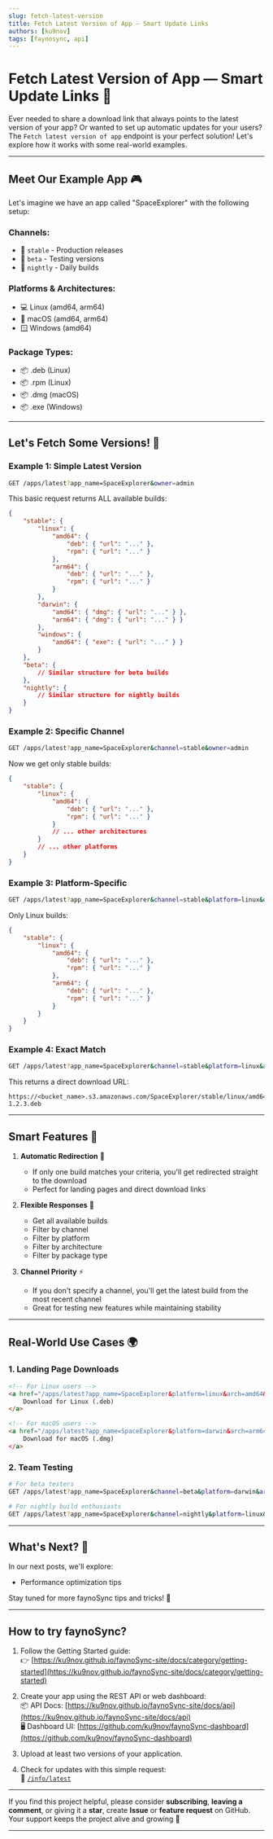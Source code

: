 ```yaml
---
slug: fetch-latest-version
title: Fetch Latest Version of App — Smart Update Links
authors: [ku9nov]
tags: [faynosync, api]
---
```


# Fetch Latest Version of App — Smart Update Links 🔄

Ever needed to share a download link that always points to the latest version of your app? Or wanted to set up automatic updates for your users? The `Fetch latest version of app` endpoint is your perfect solution! Let's explore how it works with some real-world examples.

---

## Meet Our Example App 🎮

Let's imagine we have an app called "SpaceExplorer" with the following setup:

### Channels:
- 🚀 `stable` - Production releases
- 🧪 `beta` - Testing versions
- 🌙 `nightly` - Daily builds

### Platforms & Architectures:
- 💻 Linux (amd64, arm64)
- 🍎 macOS (amd64, arm64)
- 🪟 Windows (amd64)

### Package Types:
- 📦 .deb (Linux)
- 📦 .rpm (Linux)
- 📦 .dmg (macOS)
- 📦 .exe (Windows)

---

## Let's Fetch Some Versions! 🎯

### Example 1: Simple Latest Version
```bash
GET /apps/latest?app_name=SpaceExplorer&owner=admin
```

This basic request returns ALL available builds:
```json
{
    "stable": {
        "linux": {
            "amd64": {
                "deb": { "url": "..." },
                "rpm": { "url": "..." }
            },
            "arm64": {
                "deb": { "url": "..." },
                "rpm": { "url": "..." }
            }
        },
        "darwin": {
            "amd64": { "dmg": { "url": "..." } },
            "arm64": { "dmg": { "url": "..." } }
        },
        "windows": {
            "amd64": { "exe": { "url": "..." } }
        }
    },
    "beta": {
        // Similar structure for beta builds
    },
    "nightly": {
        // Similar structure for nightly builds
    }
}
```

### Example 2: Specific Channel
```bash
GET /apps/latest?app_name=SpaceExplorer&channel=stable&owner=admin
```

Now we get only stable builds:
```json
{
    "stable": {
        "linux": {
            "amd64": {
                "deb": { "url": "..." },
                "rpm": { "url": "..." }
            }
            // ... other architectures
        }
        // ... other platforms
    }
}
```

### Example 3: Platform-Specific
```bash
GET /apps/latest?app_name=SpaceExplorer&channel=stable&platform=linux&owner=admin
```

Only Linux builds:
```json
{
    "stable": {
        "linux": {
            "amd64": {
                "deb": { "url": "..." },
                "rpm": { "url": "..." }
            },
            "arm64": {
                "deb": { "url": "..." },
                "rpm": { "url": "..." }
            }
        }
    }
}
```

### Example 4: Exact Match
```bash
GET /apps/latest?app_name=SpaceExplorer&channel=stable&platform=linux&arch=amd64&package=deb&owner=admin
```

This returns a direct download URL:
```
https://<bucket_name>.s3.amazonaws.com/SpaceExplorer/stable/linux/amd64/SpaceExplorer-1.2.3.deb
```

---

## Smart Features 🧠

1. **Automatic Redirection** 🔄
   - If only one build matches your criteria, you'll get redirected straight to the download
   - Perfect for landing pages and direct download links

2. **Flexible Responses** 🎯
   - Get all available builds
   - Filter by channel
   - Filter by platform
   - Filter by architecture
   - Filter by package type

3. **Channel Priority** ⚡
   - If you don't specify a channel, you'll get the latest build from the most recent channel
   - Great for testing new features while maintaining stability

---

## Real-World Use Cases 🌍

### 1. Landing Page Downloads
```html
<!-- For Linux users -->
<a href="/apps/latest?app_name=SpaceExplorer&platform=linux&arch=amd64&package=deb&owner=admin">
    Download for Linux (.deb)
</a>

<!-- For macOS users -->
<a href="/apps/latest?app_name=SpaceExplorer&platform=darwin&arch=arm64&package=dmg&owner=admin">
    Download for macOS (.dmg)
</a>
```

### 2. Team Testing
```bash
# For beta testers
GET /apps/latest?app_name=SpaceExplorer&channel=beta&platform=darwin&arch=arm64&package=dmg&owner=admin

# For nightly build enthusiasts
GET /apps/latest?app_name=SpaceExplorer&channel=nightly&platform=linux&arch=amd64&package=deb&owner=admin
```

---

## What's Next? 🚀

In our next posts, we'll explore:
- Performance optimization tips

Stay tuned for more faynoSync tips and tricks! 💚

---

## How to try faynoSync?

1. Follow the Getting Started guide:  
👉 [https://ku9nov.github.io/faynoSync-site/docs/category/getting-started](https://ku9nov.github.io/faynoSync-site/docs/category/getting-started)

2. Create your app using the REST API or web dashboard:  
📦 API Docs: [https://ku9nov.github.io/faynoSync-site/docs/api](https://ku9nov.github.io/faynoSync-site/docs/api)  
🖥️ Dashboard UI: [https://github.com/ku9nov/faynoSync-dashboard](https://github.com/ku9nov/faynoSync-dashboard)

3. Upload at least two versions of your application.

4. Check for updates with this simple request:  
📡 [`/info/latest`](https://ku9nov.github.io/faynoSync-site/docs/api/info/latest)

---

If you find this project helpful, please consider **subscribing**, **leaving a comment**, or giving it a **star**, create **Issue** or **feature request** on GitHub.  
Your support keeps the project alive and growing 💚

--- 